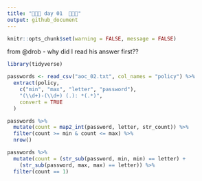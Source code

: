 ```yaml
---
title: "🎄🎄🎄 day 01  🎄🎄🎄"
output: github_document
---
```


```r
knitr::opts_chunk$set(warning = FALSE, message = FALSE)
```

from @drob - why did I read his answer first??

```r
library(tidyverse)

passwords <- read_csv("aoc_02.txt", col_names = "policy") %>%
  extract(policy,
    c("min", "max", "letter", "password"),
    "(\\d+)-(\\d+) (.): *(.*)",
    convert = TRUE
  )
```

```r
passwords %>%
  mutate(count = map2_int(password, letter, str_count)) %>%
  filter(count >= min & count <= max) %>%
  nrow()
```

```r
passwords %>%
  mutate(count = (str_sub(password, min, min) == letter) +
    (str_sub(password, max, max) == letter)) %>%
  filter(count == 1)
```
